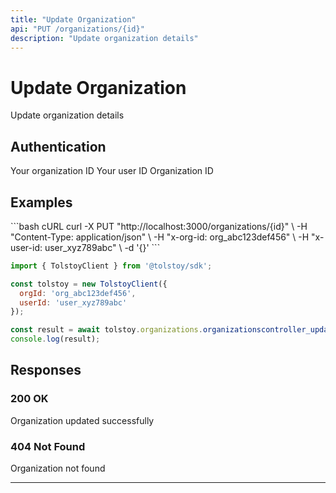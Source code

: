 ```yaml
---
title: "Update Organization"
api: "PUT /organizations/{id}"
description: "Update organization details"
---
```


# Update Organization

Update organization details

## Authentication

<ParamField header="x-org-id" type="string" required>
  Your organization ID
</ParamField>

<ParamField header="x-user-id" type="string" required>
  Your user ID
</ParamField>

<ParamField path="id" type="string" required>
  Organization ID
</ParamField>



## Examples

<CodeGroup>
```bash cURL
curl -X PUT "http://localhost:3000/organizations/{id}" \
  -H "Content-Type: application/json" \
  -H "x-org-id: org_abc123def456" \
  -H "x-user-id: user_xyz789abc" \
  -d '{}'
```

```javascript JavaScript SDK
import { TolstoyClient } from '@tolstoy/sdk';

const tolstoy = new TolstoyClient({
  orgId: 'org_abc123def456',
  userId: 'user_xyz789abc'
});

const result = await tolstoy.organizations.organizationscontroller_update();
console.log(result);
```
</CodeGroup>

## Responses

### 200 OK

Organization updated successfully

### 404 Not Found

Organization not found

---

<Snippet file="api-footer.mdx" />
